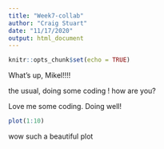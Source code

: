 ```yaml
---
title: "Week7-collab"
author: "Craig Stuart"
date: "11/17/2020"
output: html_document
---
```


```r
knitr::opts_chunk$set(echo = TRUE)
```

What's up, Mikel!!!!

the usual, doing some coding ! how are you?

Love me some coding. Doing well!

```r
plot(1:10)
```
wow such a beautiful plot
